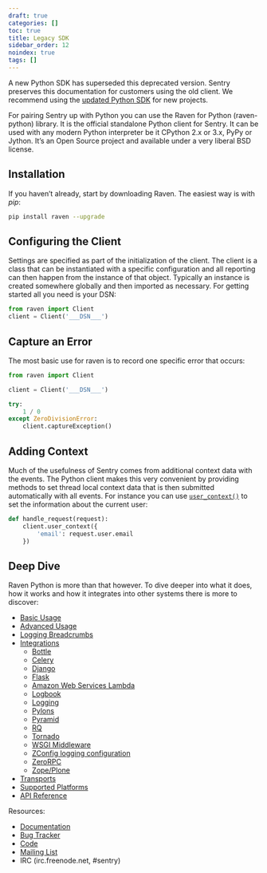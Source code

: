 ```yaml
---
draft: true
categories: []
toc: true
title: Legacy SDK
sidebar_order: 12
noindex: true
tags: []
---
```


<Alert level="warning" title="Deprecation Warning">

A new Python SDK has superseded this deprecated version. Sentry preserves this documentation for customers using the old client. We recommend using the [updated Python SDK](/platforms/python/) for new projects.

</Alert>

For pairing Sentry up with Python you can use the Raven for Python (raven-python) library. It is the official standalone Python client for Sentry. It can be used with any modern Python interpreter be it CPython 2.x or 3.x, PyPy or Jython. It’s an Open Source project and available under a very liberal BSD license.

## Installation

If you haven’t already, start by downloading Raven. The easiest way is with _pip_:

```bash
pip install raven --upgrade
```

## Configuring the Client

Settings are specified as part of the initialization of the client. The client is a class that can be instantiated with a specific configuration and all reporting can then happen from the instance of that object. Typically an instance is created somewhere globally and then imported as necessary. For getting started all you need is your DSN:

```python
from raven import Client
client = Client('___DSN___')
```

## Capture an Error

The most basic use for raven is to record one specific error that occurs:

```python
from raven import Client

client = Client('___DSN___')

try:
    1 / 0
except ZeroDivisionError:
    client.captureException()
```

## Adding Context

Much of the usefulness of Sentry comes from additional context data with the events. The Python client makes this very convenient by providing methods to set thread local context data that is then submitted automatically with all events. For instance you can use [`user_context()`](/platforms/python/legacy-sdk/api/#raven.Client.user_context "raven.Client.user_context") to set the information about the current user:

```python
def handle_request(request):
    client.user_context({
        'email': request.user.email
    })
```

## Deep Dive

Raven Python is more than that however. To dive deeper into what it does, how it works and how it integrates into other systems there is more to discover:

- [Basic Usage](/platforms/python/legacy-sdk/usage/)
- [Advanced Usage](/platforms/python/legacy-sdk/advanced/)
- [Logging Breadcrumbs](/platforms/python/legacy-sdk/breadcrumbs/)
- [Integrations](/platforms/python/legacy-sdk/integrations/)
  - [Bottle](/platforms/python/legacy-sdk/integrations/#bottle)
  - [Celery](/platforms/python/legacy-sdk/integrations/#celery)
  - [Django](/platforms/python/legacy-sdk/integrations/#django)
  - [Flask](/platforms/python/legacy-sdk/integrations/#flask)
  - [Amazon Web Services Lambda](/platforms/python/legacy-sdk/integrations/#amazon-web-services-lambda)
  - [Logbook](/platforms/python/legacy-sdk/integrations/#logbook)
  - [Logging](/platforms/python/legacy-sdk/integrations/#logging)
  - [Pylons](/platforms/python/legacy-sdk/integrations/#pylons)
  - [Pyramid](/platforms/python/legacy-sdk/integrations/#pyramid)
  - [RQ](/platforms/python/legacy-sdk/integrations/#rq)
  - [Tornado](/platforms/python/legacy-sdk/integrations/#tornado)
  - [WSGI Middleware](/platforms/python/legacy-sdk/integrations/#wsgi-middleware)
  - [ZConfig logging configuration](/platforms/python/legacy-sdk/integrations/#zconfig-logging-configuration)
  - [ZeroRPC](/platforms/python/legacy-sdk/integrations/#zerorpc)
  - [Zope/Plone](/platforms/python/legacy-sdk/integrations/#zopeplone)
- [Transports](/platforms/python/legacy-sdk/transports/)
- [Supported Platforms](/platforms/python/legacy-sdk/platform-support/)
- [API Reference](/platforms/python/legacy-sdk/api/)

Resources:

- [Documentation](/platforms/python/legacy-sdk/)
- [Bug Tracker](https://github.com/getsentry/raven-python/issues)
- [Code](https://github.com/getsentry/raven-python)
- [Mailing List](https://groups.google.com/group/getsentry)
- IRC (irc.freenode.net, #sentry)
